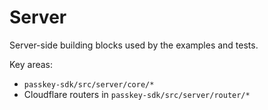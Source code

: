 # Server

Server-side building blocks used by the examples and tests.

Key areas:

- `passkey-sdk/src/server/core/*`
- Cloudflare routers in `passkey-sdk/src/server/router/*`

